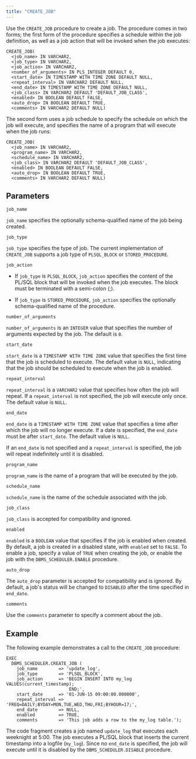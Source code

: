 ```yaml
---
title: "CREATE_JOB"
---
```


Use the `CREATE_JOB` procedure to create a job. The procedure comes in two forms; the first form of the procedure specifies a schedule within the job definition, as well as a job action that will be invoked when the job executes:

```text
CREATE_JOB(
  <job_name> IN VARCHAR2,
  <job_type> IN VARCHAR2,
  <job_action> IN VARCHAR2,
  <number_of_arguments> IN PLS_INTEGER DEFAULT 0,
  <start_date> IN TIMESTAMP WITH TIME ZONE DEFAULT NULL,
  <repeat_interval> IN VARCHAR2 DEFAULT NULL,
  <end_date> IN TIMESTAMP WITH TIME ZONE DEFAULT NULL,
  <job_class> IN VARCHAR2 DEFAULT 'DEFAULT_JOB_CLASS',
  <enabled> IN BOOLEAN DEFAULT FALSE,
  <auto_drop> IN BOOLEAN DEFAULT TRUE,
  <comments> IN VARCHAR2 DEFAULT NULL)
```

The second form uses a job schedule to specify the schedule on which the job will execute, and specifies the name of a program that will execute when the job runs:

```text
CREATE_JOB(
  <job_name> IN VARCHAR2,
  <program_name> IN VARCHAR2,
  <schedule_name> IN VARCHAR2,
  <job_class> IN VARCHAR2 DEFAULT 'DEFAULT_JOB_CLASS',
  <enabled> IN BOOLEAN DEFAULT FALSE,
  <auto_drop> IN BOOLEAN DEFAULT TRUE,
  <comments> IN VARCHAR2 DEFAULT NULL)
```

## Parameters

`job_name`

 `job_name` specifies the optionally schema-qualified name of the job being created.

`job_type`

 `job_type` specifies the type of job. The current implementation of `CREATE_JOB` supports a job type of `PLSQL_BLOCK` or `STORED_PROCEDURE`.

`job_action`

-   If `job_type` is `PLSQL_BLOCK`, `job_action` specifies the content of the PL/SQL block that will be invoked when the job executes. The block must be terminated with a semi-colon (;).

-   If `job_type` is `STORED_PROCEDURE`, `job_action` specifies the optionally schema-qualified name of the procedure.

`number_of_arguments`

 `number_of_arguments` is an `INTEGER` value that specifies the number of arguments expected by the job. The default is `0`.

`start_date`

 `start_date` is a `TIMESTAMP WITH TIME ZONE` value that specifies the first time that the job is scheduled to execute. The default value is `NULL`, indicating that the job should be scheduled to execute when the job is enabled.

`repeat_interval`

 `repeat_interval` is a `VARCHAR2` value that specifies how often the job will repeat. If a `repeat_interval` is not specified, the job will execute only once. The default value is `NULL`.

`end_date`

 `end_date` is a `TIMESTAMP WITH TIME ZONE` value that specifies a time after which the job will no longer execute. If a date is specified, the `end_date` must be after `start_date`. The default value is `NULL`.

 If an `end_date` is not specified and a `repeat_interval` is specified, the job will repeat indefinitely until it is disabled.

`program_name`

 `program_name` is the name of a program that will be executed by the job.

`schedule_name`

 `schedule_name` is the name of the schedule associated with the job.

`job_class`

 `job_class` is accepted for compatibility and ignored.

`enabled`

 `enabled` is a `BOOLEAN` value that specifies if the job is enabled when created. By default, a job is created in a disabled state, with `enabled` set to `FALSE`. To enable a job, specify a value of `TRUE` when creating the job, or enable the job with the `DBMS_SCHEDULER.ENABLE` procedure.

`auto_drop`

 The `auto_drop` parameter is accepted for compatibility and is ignored. By default, a job's status will be changed to `DISABLED` after the time specified in `end_date`.

`comments`

 Use the `comments` parameter to specify a comment about the job.

## Example

The following example demonstrates a call to the `CREATE_JOB` procedure:

```text
EXEC
  DBMS_SCHEDULER.CREATE_JOB (
    job_name        => 'update_log',
    job_type        => 'PLSQL_BLOCK',
    job_action      => 'BEGIN INSERT INTO my_log VALUES(current_timestamp);
                        END;',
    start_date      => '01-JUN-15 09:00:00.000000',
    repeat_interval => 'FREQ=DAILY;BYDAY=MON,TUE,WED,THU,FRI;BYHOUR=17;',
    end_date        => NULL,
    enabled         => TRUE,
    comments        => 'This job adds a row to the my_log table.');
```

The code fragment creates a job named `update_log` that executes each weeknight at 5:00. The job executes a PL/SQL block that inserts the current timestamp into a logfile (`my_log`). Since no `end_date` is specified, the job will execute until it is disabled by the `DBMS_SCHEDULER.DISABLE` procedure.
